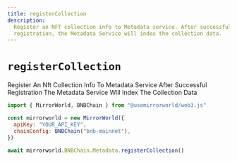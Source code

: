 ```yaml
---
title: registerCollection
description:
  Register an NFT collection info to Metadata service. After successful
  registration, the Metadata Service will index the collection data.
---
```


# `registerCollection`

Register An Nft Collection Info To Metadata Service After Successful
Registration The Metadata Service Will Index The Collection Data

```js
import { MirrorWorld, BNBChain } from "@usemirrorworld/web3.js"

const mirrorworld = new MirrorWorld({
  apiKey: "YOUR_API_KEY",
  chainConfig: BNBChain("bnb-mainnet"),
})

await mirrorworld.BNBChain.Metadata.registerCollection()
```
